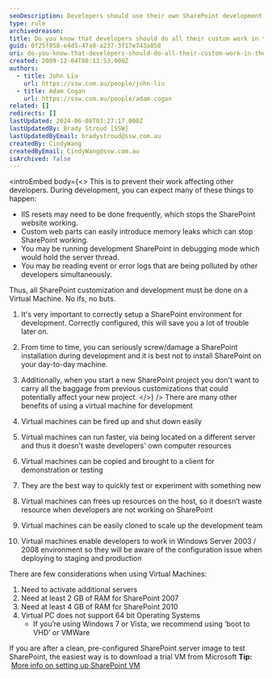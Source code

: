 ```yaml
---
seoDescription: Developers should use their own SharePoint development environment to prevent custom work from affecting other developers, ensuring a stable and efficient testing process.
type: rule
archivedreason:
title: Do you know that developers should do all their custom work in their own SharePoint development environment?
guid: 0f25f858-e4d5-47a0-a237-3f17e743a858
uri: do-you-know-that-developers-should-do-all-their-custom-work-in-their-own-sharepoint-development-environment
created: 2009-12-04T08:13:53.000Z
authors:
  - title: John Liu
    url: https://ssw.com.au/people/john-liu
  - title: Adam Cogan
    url: https://ssw.com.au/people/adam-cogan
related: []
redirects: []
lastUpdated: 2024-06-08T03:27:17.000Z
lastUpdatedBy: Brady Stroud [SSW]
lastUpdatedByEmail: bradystroud@ssw.com.au
createdBy: CindyWang
createdByEmail: CindyWang@ssw.com.au
isArchived: false
---
```


<introEmbed
  body={<>
This is to prevent their work affecting other developers. During development, you can expect many of these things to happen:

- IIS resets may need to be done frequently, which stops the SharePoint website working.
- Custom web parts can easily introduce memory leaks which can stop SharePoint working.
- You may be running development SharePoint in debugging mode which would hold the server thread.
- You may be reading event or error logs that are being polluted by other developers simultaneously.

Thus, all SharePoint customization and development must be done on a Virtual Machine. No ifs, no buts.

1. It's very important to correctly setup a SharePoint environment for development. Correctly configured, this will save you a lot of trouble later on.
2. From time to time, you can seriously screw/damage a SharePoint installation during development and it is best not to install SharePoint on your day-to-day machine.
3. Additionally, when you start a new SharePoint project you don't want to carry all the baggage from previous customizations that could potentially affect your new project.
  </>}
/>
There are many other benefits of using a virtual machine for development

1. Virtual machines can be fired up and shut down easily
2. Virtual machines can run faster, via being located on a different server and thus it doesn't waste developers' own computer resources
3. Virtual machines can be copied and brought to a client for demonstration or testing
4. They are the best way to quickly test or experiment with something new
5. Virtual machines can frees up resources on the host, so it doesn’t waste resource when developers are not working on SharePoint
6. Virtual machines can be easily cloned to scale up the development team
7. Virtual machines enable developers to work in Windows Server 2003 / 2008 environment so they will be aware of the configuration issue when deploying to staging and production

There are few considerations when using Virtual Machines:

1. Need to activate additional servers
2. Need at least 2 GB of RAM for SharePoint 2007
3. Need at least 4 GB of RAM for SharePoint 2010
4. Virtual PC does not support 64 bit Operating Systems
   - If you’re using Windows 7 or Vista, we recommend using ‘boot to VHD’ or VMWare

If you are after a clean, pre-configured SharePoint server image to test SharePoint, the easiest way is to download a trial VM from Microsoft
**Tip:**  [More info on setting up SharePoint VM](http://www.ssw.com.au/ssw/Standards/DeveloperSharePoint/VMDevelopment.aspx)
